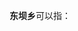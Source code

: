 '''东坝乡'''可以指：
{{PRC admin/disambig|11/01/05/039/000|54/21/28/200/000|63/27/25/205/000}}
{{disambig|cat=三字中国乡名消歧义}}
